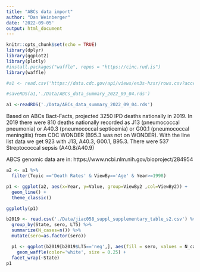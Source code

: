 ```yaml
---
title: "ABCs data import"
author: "Dan Weinberger"
date: '2022-09-05'
output: html_document
---
```


```r
knitr::opts_chunk$set(echo = TRUE)
library(dplyr)
library(ggplot2)
library(plotly)
#install.packages("waffle", repos = "https://cinc.rud.is") 
library(waffle)
```
```r
#a1 <- read.csv('https://data.cdc.gov/api/views/en3s-hzsr/rows.csv?accessType=DOWNLOAD')

#saveRDS(a1,'./Data/ABCs_data_summary_2022_09_04.rds')

a1 <-readRDS('./Data/ABCs_data_summary_2022_09_04.rds')
```

Based on ABCs Bact-Facts, projected 3250 IPD deaths nationally in 2019. In 2019 there were 810 deaths nationally recorded as J13 (pneumococcal pneumonia) or A40.3 (pneumococcal septicemia) or G00.1 (pneumococcal meningitis) from CDC WONDER (B95.3 was not on WONDER). With the line list data we get 923 with J13, A40.3, G00.1, B95.3. There were 537 Streptococcal sepsis (A40.8/A40.9)


ABCS genomic data are in: https://www.ncbi.nlm.nih.gov/bioproject/284954

```r
a2 <- a1 %>%
  filter(Topic =='Death Rates' & ViewBy=='Age' & Year>=1998)

p1 <- ggplot(a2, aes(x=Year, y=Value, group=ViewBy2 ,col=ViewBy2)) +
  geom_line() +
  theme_classic()

ggplotly(p1)
```

```r
b2019 <- read.csv('./Data/jiac058_suppl_supplementary_table_s2.csv') %>%
  group_by(State, sero, LT5) %>%
  summarize(N_cases=n()) %>%
  mutate(sero=as.factor(sero))
```

```r
  p1 <- ggplot(b2019[b2019$LT5=='neg',], aes(fill = sero, values = N_cases)) +
    geom_waffle(color='white', size = 0.25) +
  facet_wrap(~State)
p1
```


